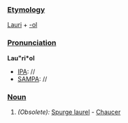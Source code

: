 ===[[Etymology]]===
[[Lauri]] + [[-ol]]
===[[Pronunciation]]===
'''Lau"ri*ol'''
*[[IPA]]: //
*[[SAMPA]]: //
===[[Noun]]===
#''(Obsolete):'' [[Spurge laurel]] - [[Chaucer]]